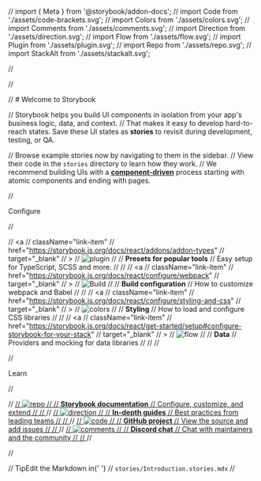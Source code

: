 // import { Meta } from '@storybook/addon-docs';
// import Code from './assets/code-brackets.svg';
// import Colors from './assets/colors.svg';
// import Comments from './assets/comments.svg';
// import Direction from './assets/direction.svg';
// import Flow from './assets/flow.svg';
// import Plugin from './assets/plugin.svg';
// import Repo from './assets/repo.svg';
// import StackAlt from './assets/stackalt.svg';

// <Meta title="Example/Introduction" />

// <style>
// {`
// .subheading {
// --mediumdark: '#999999';
// font-weight: 900;
// font-size: 13px;
// color: #999;
// letter-spacing: 6px;
// line-height: 24px;
// text-transform: uppercase;
// margin-bottom: 12px;
// margin-top: 40px;
// }

// .link-list {
// display: grid;
// grid-template-columns: 1fr;
// grid-template-rows: 1fr 1fr;
// row-gap: 10px;
// }

// @media (min-width: 620px) {
// .link-list {
// row-gap: 20px;
// column-gap: 20px;
// grid-template-columns: 1fr 1fr;
// }
// }

// @media all and (-ms-high-contrast:none) {
// .link-list {
// display: -ms-grid;
// -ms-grid-columns: 1fr 1fr;
// -ms-grid-rows: 1fr 1fr;
// }
// }

// .link-item {
// display: block;
// padding: 20px 30px 20px 15px;
// border: 1px solid #00000010;
// border-radius: 5px;
// transition: background 150ms ease-out, border 150ms ease-out, transform 150ms ease-out;
// color: #333333;
// display: flex;
// align-items: flex-start;
// }

// .link-item:hover {
// border-color: #1EA7FD50;
// transform: translate3d(0, -3px, 0);
// box-shadow: rgba(0, 0, 0, 0.08) 0 3px 10px 0;
// }

// .link-item:active {
// border-color: #1EA7FD;
// transform: translate3d(0, 0, 0);
// }

// .link-item strong {
// font-weight: 700;
// display: block;
// margin-bottom: 2px;
// }

// .link-item img {
// height: 40px;
// width: 40px;
// margin-right: 15px;
// flex: none;
// }

// .link-item span {
// font-size: 14px;
// line-height: 20px;
// }

// .tip {
// display: inline-block;
// border-radius: 1em;
// font-size: 11px;
// line-height: 12px;
// font-weight: 700;
// background: #E7FDD8;
// color: #66BF3C;
// padding: 4px 12px;
// margin-right: 10px;
// vertical-align: top;
// }

// .tip-wrapper {
// font-size: 13px;
// line-height: 20px;
// margin-top: 40px;
// margin-bottom: 40px;
// }

// .tip-wrapper code {
// font-size: 12px;
// display: inline-block;
// }
// `}
// </style>

// # Welcome to Storybook

// Storybook helps you build UI components in isolation from your app's business logic, data, and context.
// That makes it easy to develop hard-to-reach states. Save these UI states as **stories** to revisit during development, testing, or QA.

// Browse example stories now by navigating to them in the sidebar.
// View their code in the `stories` directory to learn how they work.
// We recommend building UIs with a [**component-driven**](https://componentdriven.org) process starting with atomic components and ending with pages.

// <div className="subheading">Configure</div>

// <div className="link-list">
// <a
// className="link-item"
// href="https://storybook.js.org/docs/react/addons/addon-types"
// target="\_blank"
// >
// <img src={Plugin} alt="plugin" />
// <span>
// <strong>Presets for popular tools</strong>
// Easy setup for TypeScript, SCSS and more.
// </span>
// </a>
// <a
// className="link-item"
// href="https://storybook.js.org/docs/react/configure/webpack"
// target="\_blank"
// >
// <img src={StackAlt} alt="Build" />
// <span>
// <strong>Build configuration</strong>
// How to customize webpack and Babel
// </span>
// </a>
// <a
// className="link-item"
// href="https://storybook.js.org/docs/react/configure/styling-and-css"
// target="\_blank"
// >
// <img src={Colors} alt="colors" />
// <span>
// <strong>Styling</strong>
// How to load and configure CSS libraries
// </span>
// </a>
// <a
// className="link-item"
// href="https://storybook.js.org/docs/react/get-started/setup#configure-storybook-for-your-stack"
// target="\_blank"
// >
// <img src={Flow} alt="flow" />
// <span>
// <strong>Data</strong>
// Providers and mocking for data libraries
// </span>
// </a>
// </div>

// <div className="subheading">Learn</div>

// <div className="link-list">
// <a className="link-item" href="https://storybook.js.org/docs" target="_blank">
// <img src={Repo} alt="repo" />
// <span>
// <strong>Storybook documentation</strong>
// Configure, customize, and extend
// </span>
// </a>
// <a className="link-item" href="https://storybook.js.org/tutorials/" target="_blank">
// <img src={Direction} alt="direction" />
// <span>
// <strong>In-depth guides</strong>
// Best practices from leading teams
// </span>
// </a>
// <a className="link-item" href="https://github.com/storybookjs/storybook" target="_blank">
// <img src={Code} alt="code" />
// <span>
// <strong>GitHub project</strong>
// View the source and add issues
// </span>
// </a>
// <a className="link-item" href="https://discord.gg/storybook" target="_blank">
// <img src={Comments} alt="comments" />
// <span>
// <strong>Discord chat</strong>
// Chat with maintainers and the community
// </span>
// </a>
// </div>

// <div className="tip-wrapper">
// <span className="tip">Tip</span>Edit the Markdown in{' '}
// <code>stories/Introduction.stories.mdx</code>
// </div>
